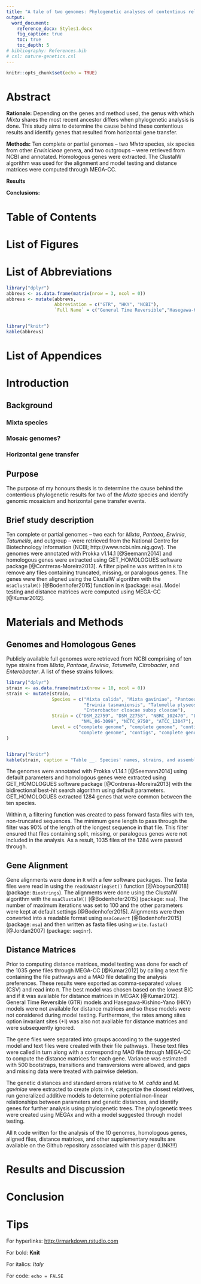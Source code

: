 ```yaml
---
title: "A tale of two genomes: Phylogenetic analyses of contentious relationships with two *Mixta* species (*Erwiniaceae*) and identification of horizontal gene transfer events OR A tale of two genomes: the identification of mosaicism in two *Mixta* species and horizontal gene transfer events using phylogenetic analyses"
output:
  word_document:
    reference_docx: Styles1.docx
    fig_caption: true
    toc: true
    toc_depth: 5
# bibliography: References.bib
# csl: nature-genetics.csl
---
```


<!-- A Thesis -->

<!-- Submitted to the Department of Biology -->

<!-- In Partial Fulfillment of the Requirements -->

<!-- For the Degree of -->

<!-- <br> -->

<!-- Bachelor of Science -->

<!-- in -->

<!-- Honours Biology -->

<!-- University of Regina -->

<!-- <br> -->

<!-- By -->

<!-- Kimberly Hinz -->

<!-- Regina, Saskatchewan -->

<!-- April, 2020   -->

```r
knitr::opts_chunk$set(echo = TRUE)
```
```{=openxml}
<w:p><w:r><w:br w:type="page"/></w:r></w:p>
```
# Abstract

**Rationale:** Depending on the genes and method used, the genus with which *Mixta* shares the most recent ancestor differs when phylogenetic analysis is done. This study aims to determine the cause behind these contentious results and identify genes that resulted from horizontal gene transfer.

**Methods:** Ten complete or partial genomes – two *Mixta* species, six species from other *Erwinicieae* genera, and two outgroups – were retrieved from NCBI and annotated. Homologous genes were extracted. The ClustalW algorithm was used for the alignment and model testing and distance matrices were computed through MEGA-CC.

**Results**

**Conclusions:** 

<!-- ```{=openxml} -->
<!-- <w:p><w:r><w:br w:type="page"/></w:r></w:p> -->
<!-- ``` -->
<!-- # Acknowledgements -->

<!-- I would like to thank Dr. John Stavrinides for the opportunity of working in his lab and for being incredibly encouraging, supportive, energetic, and motivating as my Honours supervisor. I could not have asked for a better supervisor and experience. -->

<!-- Thank you to Dr. Maria Davis and Dr. Chris Somers for devoting time out of their busy schedules to serve as my committee members. -->

<!-- A big thank you to the Stavrinauts (Stav Lab; SLab) for all their help and support, especially when none of us knew what my results showed. You taught me that research is about finding answers together, not having them beforehand. I would especially like to thank Craig Soutar, Michi Sawa, and Emily Haidl for their knowledge and expertise with bioinformatics and R coding. -->

<!-- Another big thank you to Stefano Mezzini, who believed in my code and R Markdown, even when I did not. And who always found ridiculously simple solutions to my problems. -->

<!-- Lastly, thank you so much to my family and friends for all of your support, even when you did/do not understand what I study. -->

<!-- ```{=openxml} -->
<!-- <w:p><w:r><w:br w:type="page"/></w:r></w:p> -->
<!-- ``` -->
<!-- # Dedication -->

<!-- To my parents, who have loved and supported me throughout all my ventures: the ups, the downs, and the flat lands. Thank you for everything you have done and sacrificed for me. I love you so much! -->

<!-- To Christina Solinas, who sparked my passion for genetics all those years ago. I may not have realized it back then, but biology was what I was always meant to study. Thank you; you have changed my life. -->

<!-- ```{=openxml} -->
<!-- <w:p><w:r><w:br w:type="page"/></w:r></w:p> -->
<!-- ``` -->
# Table of Contents


<!-- ```{=openxml} -->
<!-- <w:p><w:r><w:br w:type="page"/></w:r></w:p> -->
<!-- ``` -->
# List of Figures


<!-- ```{=openxml} -->
<!-- <w:p><w:r><w:br w:type="page"/></w:r></w:p> -->
<!-- ``` -->
# List of Abbreviations
```r
library("dplyr")
abbrevs <- as.data.frame(matrix(nrow = 3, ncol = 0))
abbrevs <- mutate(abbrevs, 
                  Abbreviation = c("GTR", "HKY", "NCBI"),
                  `Full Name` = c("General Time Reversible","Hasegawa-Kishino-Yano",  "National Centre for Biotechnology Information"),)


library("knitr")
kable(abbrevs)
```

<!-- ```{=openxml} -->
<!-- <w:p><w:r><w:br w:type="page"/></w:r></w:p> -->
<!-- ``` -->
# List of Appendices


```{=openxml}
<w:p><w:r><w:br w:type="page"/></w:r></w:p>
```
# Introduction
## Background
### Mixta species


### Mosaic genomes?


### Horizontal gene transfer


## Purpose
The purpose of my honours thesis is to determine the cause behind the contentious phylogenetic results for two of the *Mixta* species and identify genomic mosaicism and horizontal gene transfer events.

## Brief study description
Ten complete or partial genomes – two each for *Mixta*, *Pantoea*, *Erwinia*, *Tatumella*, and outgroup – were retrieved from the National Centre for Biotechnology Information (NCBI; http://www.ncbi.nlm.nig.gov/). The genomes were annotated with Prokka v1.14.1 [@Seemann2014] and homologous genes were extracted using GET_HOMOLOGUES software package [@Contreras-Moreira2013]. A filter pipeline was written in `R` to remove any files containing truncated, missing, or paralogous genes. The genes were then aligned using the ClustalW algorithm with the `msaClustalW()` [@Bodenhofer2015] function in `R` (package: `msa`). Model testing and distance matrices were computed using MEGA-CC [@Kumar2012].


# Materials and Methods
## Genomes and Homologous Genes
Publicly available full genomes were retrieved from NCBI comprising of ten type strains from *Mixta*, *Pantoae*, *Erwinia*, *Tatumella*, *Citrobacter*, and *Enterobacter*. A list of these strains follows:

```r
library("dplyr")
strain <- as.data.frame(matrix(nrow = 10, ncol = 0))
strain <- mutate(strain, 
                 Species = c("Mixta calida", "Mixta gaviniae", "Pantoea agglomerans", "Pantoea septica", "Erwinia amylovora", 
                             "Erwinia tasmaniensis", "Tatumella ptyseos", "Tatumella saanichensis", "Citrobacter freundii", 
                             "Enterobacter cloacae subsp cloacae"),
                 Strain = c("DSM_22759", "DSM_22758", "NBRC_102470", "LMG_5345", "CFBP_1232", "ET1/99", "NCTC_11468", 
                            "NML_06-3099", "NCTC_9750", "ATCC_13047"), 
                 Level = c("complete genome", "complete genome", "contigs", "contigs", "contigs", "complete genome", 
                           "complete genome", "contigs", "complete genome", "complete genome")
)


library("knitr")
kable(strain, caption = "Table __. Species' names, strains, and assembly levels that are involved in the study.")
```

The genomes were annotated with Prokka v1.14.1 [@Seemann2014] using default parameters and homologous genes were extracted using GET_HOMOLOGUES software package [@Contreras-Moreira2013] with the bidirectional best-hit search algorithm using default parameters. GET_HOMOLOGUES extracted 1284 genes that were common between the ten species. 

Within `R`, a filtering function was created to pass forward fasta files with ten, non-truncated sequences. The minimum gene length to pass through the filter was 90% of the length of the longest sequence in that file. This filter ensured that files containing split, missing, or paralogous genes were not included in the analysis. As a result, 1035 files of the 1284 were passed through. 

## Gene Alignment
Gene alignments were done in `R` with a few software packages. The fasta files were read in using the `readDNAStringSet()` function [@Aboyoun2018] (package: `Biostrings`). The alignments were done using the ClustalW algorithm with the `msaClustalW()` [@Bodenhofer2015] (package: `msa`). The number of maximum iterations was set to 100 and the other parameters were kept at default settings [@Bodenhofer2015]. Alignments were then converted into a readable format using `msaConvert` [@Bodenhofer2015] (package: `msa`) and then written as fasta files using `write.fasta()` [@Jordan2007] (package: `seqinr`).

## Distance Matrices
Prior to computing distance matrices, model testing was done for each of the 1035 gene files through MEGA-CC [@Kumar2012] by calling a text file containing the file pathways and a MAO file detailing the analysis preferences. These results were exported as comma-separated values (CSV) and read into `R`. The best model was chosen based on the lowest BIC and if it was available for distance matrices in MEGAX [@Kumar2012]. General Time Reversible (GTR) models and Hasegawa-Kishino-Yano (HKY) models were not available for distance matrices and so these models were not considered during model testing. Furthermore, the rates among sites option invariant sites (+I) was also not available for distance matrices and were subsequently ignored.

The gene files were separated into groups according to the suggested model and text files were created with their file pathways. These text files were called in turn along with a corresponding MAO file through MEGA-CC to compute the distance matrices for each gene. Variance was estimated with 500 bootstraps, transitions and transversions were allowed, and gaps and missing data were treated with pairwise deletion.

The genetic distances and standard errors relative to *M. calida* and *M. gaviniae* were extracted to create plots in `R`, categorize the closest relatives, run generalized additive models to determine potential non-linear relationships between parameters and genetic distances, and identify genes for further analysis using phylogenetic trees. The phylogenetic trees were created using MEGAx and with a model suggested through model testing.

All `R` code written for the analysis of the 10 genomes, homologous genes, aligned files, distance matrices, and other supplementary results are available on the Github repository associated with this paper (LINK!!!)

# Results and Discussion


# Conclusion

# Tips

For hyperlinks: <http://rmarkdown.rstudio.com>

For bold: **Knit**

For italics: *Italy*

For code: `echo = FALSE`

<!-- ```{=openxml} -->
<!-- <w:p><w:r><w:br w:type="page"/></w:r></w:p> -->
<!-- ``` -->
<!-- # Literature Cited -->


<!-- # Appendix A -->